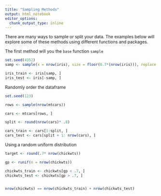 ```yaml
---
title: "Sampling Methods"
output: html_notebook
editor_options: 
  chunk_output_type: inline
---
```



There are many ways to sample or split your data. The examples below will explore some of these methods using different functions and packages.

The first method will you the `base` function `sample`
```r
set.seed(4352)
samp <- sample(x = nrow(iris), size = floor(0.7*(nrow(iris))), replace = F)

iris_train <- iris[samp, ]
iris_test <- iris[-samp, ]


```


Randomly order the dataframe
```r
set.seed(123)

rows <- sample(nrow(mtcars))

cars <- mtcars[rows, ]

split <- round(nrow(cars)* .8)

cars_train <- cars[1:split, ]
cars_test <- cars[split + 1: nrow(cars), ]
```

Using a random uniform distribution

```r
target <- round(.7* nrow(chickwts))

gp <- runif(n = nrow(chickwts))

chickwts_train <- chickwts[gp < .7, ]
chickwts_test <- chickwts[gp > .7, ]


nrow(chickwts) == nrow(chickwts_train) + nrow(chickwts_test)
```

